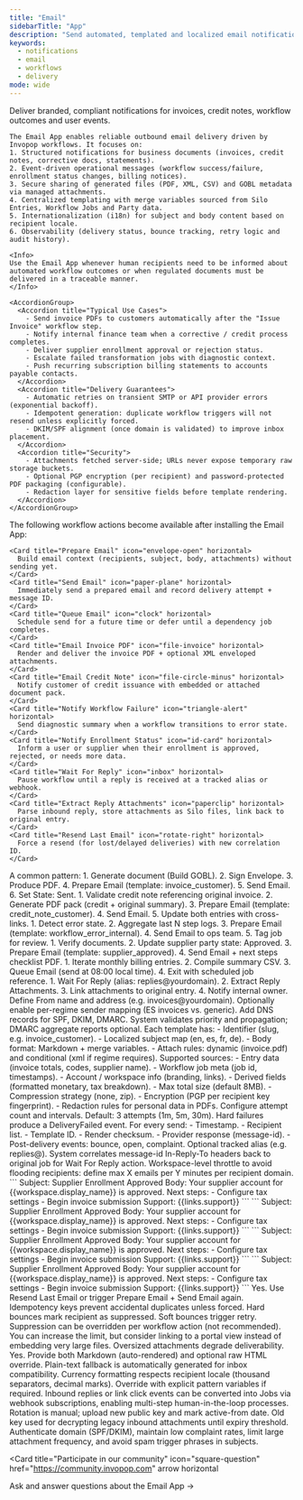 ```yaml
---
title: "Email"
sidebarTitle: "App"
description: "Send automated, templated and localized email notifications triggered by workflow events."
keywords:
  - notifications
  - email
  - workflows
  - delivery
mode: wide
---
```


<Tabs>
  <Tab title="Description">
    <Card title="Email App" icon="envelope" cta="Configure in Console" href="https://console.invopop.com">
      Deliver branded, compliant notifications for invoices, credit notes, workflow outcomes and user events.
    </Card>

    The Email App enables reliable outbound email delivery driven by Invopop workflows. It focuses on:
    1. Structured notifications for business documents (invoices, credit notes, corrective docs, statements).
    2. Event-driven operational messages (workflow success/failure, enrollment status changes, billing notices).
    3. Secure sharing of generated files (PDF, XML, CSV) and GOBL metadata via managed attachments.
    4. Centralized templating with merge variables sourced from Silo Entries, Workflow Jobs and Party data.
    5. Internationalization (i18n) for subject and body content based on recipient locale.
    6. Observability (delivery status, bounce tracking, retry logic and audit history).

    <Info>
    Use the Email App whenever human recipients need to be informed about automated workflow outcomes or when regulated documents must be delivered in a traceable manner.
    </Info>

    <AccordionGroup>
      <Accordion title="Typical Use Cases">
        - Send invoice PDFs to customers automatically after the "Issue Invoice" workflow step.
        - Notify internal finance team when a corrective / credit process completes.
        - Deliver supplier enrollment approval or rejection status.
        - Escalate failed transformation jobs with diagnostic context.
        - Push recurring subscription billing statements to accounts payable contacts.
      </Accordion>
      <Accordion title="Delivery Guarantees">
        - Automatic retries on transient SMTP or API provider errors (exponential backoff).
        - Idempotent generation: duplicate workflow triggers will not resend unless explicitly forced.
        - DKIM/SPF alignment (once domain is validated) to improve inbox placement.
      </Accordion>
      <Accordion title="Security">
        - Attachments fetched server-side; URLs never expose temporary raw storage buckets.
        - Optional PGP encryption (per recipient) and password-protected PDF packaging (configurable).
        - Redaction layer for sensitive fields before template rendering.
      </Accordion>
    </AccordionGroup>
  </Tab>

  <Tab title="Actions">
    The following workflow actions become available after installing the Email App:

    <Card title="Prepare Email" icon="envelope-open" horizontal>
      Build email context (recipients, subject, body, attachments) without sending yet.
    </Card>
    <Card title="Send Email" icon="paper-plane" horizontal>
      Immediately send a prepared email and record delivery attempt + message ID.
    </Card>
    <Card title="Queue Email" icon="clock" horizontal>
      Schedule send for a future time or defer until a dependency job completes.
    </Card>
    <Card title="Email Invoice PDF" icon="file-invoice" horizontal>
      Render and deliver the invoice PDF + optional XML enveloped attachments.
    </Card>
    <Card title="Email Credit Note" icon="file-circle-minus" horizontal>
      Notify customer of credit issuance with embedded or attached document pack.
    </Card>
    <Card title="Notify Workflow Failure" icon="triangle-alert" horizontal>
      Send diagnostic summary when a workflow transitions to error state.
    </Card>
    <Card title="Notify Enrollment Status" icon="id-card" horizontal>
      Inform a user or supplier when their enrollment is approved, rejected, or needs more data.
    </Card>
    <Card title="Wait For Reply" icon="inbox" horizontal>
      Pause workflow until a reply is received at a tracked alias or webhook.
    </Card>
    <Card title="Extract Reply Attachments" icon="paperclip" horizontal>
      Parse inbound reply, store attachments as Silo files, link back to original entry.
    </Card>
    <Card title="Resend Last Email" icon="rotate-right" horizontal>
      Force a resend (for lost/delayed deliveries) with new correlation ID.
    </Card>
  </Tab>

  <Tab title="Workflows">
    <AccordionGroup>
      <Accordion title="Issue Invoice & Email Customer">
        A common pattern:
        1. Generate document (Build GOBL).
        2. Sign Envelope.
        3. Produce PDF.
        4. Prepare Email (template: invoice_customer).
        5. Send Email.
        6. Set State: Sent.
      </Accordion>
      <Accordion title="Credit Note Notification">
        1. Validate credit note referencing original invoice.
        2. Generate PDF pack (credit + original summary).
        3. Prepare Email (template: credit_note_customer).
        4. Send Email.
        5. Update both entries with cross-links.
      </Accordion>
      <Accordion title="Workflow Failure Escalation">
        1. Detect error state.
        2. Aggregate last N step logs.
        3. Prepare Email (template: workflow_error_internal).
        4. Send Email to ops team.
        5. Tag job for review.
      </Accordion>
      <Accordion title="Supplier Enrollment Approval">
        1. Verify documents.
        2. Update supplier party state: Approved.
        3. Prepare Email (template: supplier_approved).
        4. Send Email + next steps checklist PDF.
      </Accordion>
      <Accordion title="Deferred Batch Statements">
        1. Iterate monthly billing entries.
        2. Compile summary CSV.
        3. Queue Email (send at 08:00 local time).
        4. Exit with scheduled job reference.
      </Accordion>
      <Accordion title="Inbound Reply Attachment Capture">
        1. Wait For Reply (alias: replies@yourdomain).
        2. Extract Reply Attachments.
        3. Link attachments to original entry.
        4. Notify internal owner.
      </Accordion>
    </AccordionGroup>
  </Tab>

  <Tab title="Configuration">
    <AccordionGroup>
      <Accordion title="Sender Identity">
        Define From name and address (e.g. invoices@yourdomain). Optionally enable per-regime sender mapping (ES invoices vs. generic).
      </Accordion>
      <Accordion title="Domain Authentication">
        Add DNS records for SPF, DKIM, DMARC. System validates priority and propagation; DMARC aggregate reports optional.
      </Accordion>
      <Accordion title="Templates">
        Each template has:
        - Identifier (slug, e.g. invoice_customer).
        - Localized subject map (en, es, fr, de).
        - Body format: Markdown + merge variables.
        - Attach rules: dynamic (invoice.pdf) and conditional (xml if regime requires).
      </Accordion>
      <Accordion title="Merge Variables">
        Supported sources:
        - Entry data (invoice totals, codes, supplier name).
        - Workflow job meta (job id, timestamps).
        - Account / workspace info (branding, links).
        - Derived fields (formatted monetary, tax breakdown).
      </Accordion>
      <Accordion title="Attachment Policies">
        - Max total size (default 8MB).
        - Compression strategy (none, zip).
        - Encryption (PGP per recipient key fingerprint).
        - Redaction rules for personal data in PDFs.
      </Accordion>
      <Accordion title="Retry & Backoff">
        Configure attempt count and intervals. Default: 3 attempts (1m, 5m, 30m). Hard failures produce a DeliveryFailed event.
      </Accordion>
      <Accordion title="Logging & Audit">
        For every send:
        - Timestamp.
        - Recipient list.
        - Template ID.
        - Render checksum.
        - Provider response (message-id).
        - Post-delivery events: bounce, open, complaint.
      </Accordion>
      <Accordion title="Inbound Processing">
        Optional tracked alias (e.g. replies@). System correlates message-id In-Reply-To headers back to original job for Wait For Reply action.
      </Accordion>
      <Accordion title="Rate Limiting">
        Workspace-level throttle to avoid flooding recipients: define max X emails per Y minutes per recipient domain.
      </Accordion>
    </AccordionGroup>
  </Tab>

  <Tab title="Examples">
    <AccordionGroup>
      <Accordion title="Invoice Customer Template (English)">
        ```
        Subject: Supplier Enrollment Approved
        Body:
        Your supplier account for {{workspace.display_name}} is approved.
        Next steps:
        - Configure tax settings
        - Begin invoice submission
        Support: {{links.support}}
        ```
      </Accordion>
      <Accordion title="Workflow Failure Internal">
        ```
        Subject: Supplier Enrollment Approved
        Body:
        Your supplier account for {{workspace.display_name}} is approved.
        Next steps:
        - Configure tax settings
        - Begin invoice submission
        Support: {{links.support}}
        ```
      </Accordion>
      <Accordion title="Credit Note Notification (Spanish)">
        ```
        Subject: Supplier Enrollment Approved
        Body:
        Your supplier account for {{workspace.display_name}} is approved.
        Next steps:
        - Configure tax settings
        - Begin invoice submission
        Support: {{links.support}}
        ```
      </Accordion>
      <Accordion title="Supplier Approved">
        ```
        Subject: Supplier Enrollment Approved
        Body:
        Your supplier account for {{workspace.display_name}} is approved.
        Next steps:
        - Configure tax settings
        - Begin invoice submission
        Support: {{links.support}}
        ```
      </Accordion>
    </AccordionGroup>
  </Tab>

  <Tab title="FAQ">
    <AccordionGroup>
      <Accordion title="Can I resend an email?">
        Yes. Use Resend Last Email or trigger Prepare Email + Send Email again. Idempotency keys prevent accidental duplicates unless forced.
      </Accordion>
      <Accordion title="How are bounces handled?">
        Hard bounces mark recipient as suppressed. Soft bounces trigger retry. Suppression can be overridden per workflow action (not recommended).
      </Accordion>
      <Accordion title="Do you support attachments larger than 8MB?">
        You can increase the limit, but consider linking to a portal view instead of embedding very large files. Oversized attachments degrade deliverability.
      </Accordion>
      <Accordion title="Is HTML supported for templates?">
        Yes. Provide both Markdown (auto-rendered) and optional raw HTML override. Plain-text fallback is automatically generated for inbox compatibility.
      </Accordion>
      <Accordion title="Can I localize currency formatting?">
        Currency formatting respects recipient locale (thousand separators, decimal marks). Override with explicit pattern variables if required.
      </Accordion>
      <Accordion title="Can emails trigger downstream workflows?">
        Inbound replies or link click events can be converted into Jobs via webhook subscriptions, enabling multi-step human-in-the-loop processes.
      </Accordion>
      <Accordion title="Are PGP keys rotated automatically?">
        Rotation is manual; upload new public key and mark active-from date. Old key used for decrypting legacy inbound attachments until expiry threshold.
      </Accordion>
      <Accordion title="Deliverability best practices?">
        Authenticate domain (SPF/DKIM), maintain low complaint rates, limit large attachment frequency, and avoid spam trigger phrases in subjects.
      </Accordion>
    </AccordionGroup>
  </Tab>
</Tabs>

<Card
  title="Participate in our community"
  icon="square-question"
  href="https://community.invopop.com"
  arrow
  horizontal
>
  Ask and answer questions about the Email App →
</Card>
